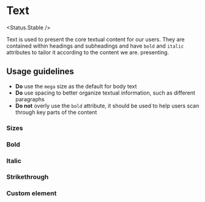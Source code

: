 
# Text

<Status.Stable />

Text is used to present the core textual content for our users. They are contained within headings and subheadings
and have `bold` and `italic` attributes to tailor it according to the content we are.
presenting.

<Story id="typography-text--base" />

<Props of={Text} />

## Usage guidelines

- **Do** use the `mega` size as the default for body text
- **Do** use spacing to better organize textual information, such as different paragraphs
- **Do not** overly use the `bold` attribute, it should be used to
  help users scan through key parts of the content

### Sizes

<Story id="typography-text--size" />

### Bold

<Story id="typography-text--bold" />

### Italic

<Story id="typography-text--italic" />

### Strikethrough

<Story id="typography-text--strike" />

### Custom element

<Story id="typography-text--custom-element" />
